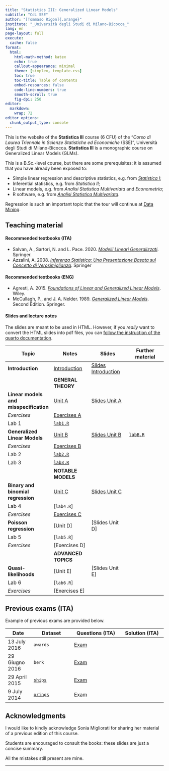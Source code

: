 ```yaml
---
title: "Statistics III: Generalized Linear Models"
subtitle: "CdL SSE"
author: "[Tommaso Rigon]{.orange}"
institute: "_Università degli Studi di Milano-Bicocca_"
lang: en
page-layout: full
execute:
  cache: false
format:
  html:
    html-math-method: katex
    echo: true
    callout-appearance: minimal
    theme: [simplex, template.css]
    toc: true
    toc-title: Table of contents
    embed-resources: false
    code-line-numbers: true
    smooth-scroll: true
    fig-dpi: 250
editor: 
  markdown: 
    wrap: 72
editor_options: 
  chunk_output_type: console
---
```


This is the website of the **Statistica III** course (6 CFU) of the "*Corso di Laurea Triennale in Scienze Statistiche ed Economiche* (SSE)", Università degli Studi di Milano-Bicocca. **Statistica III** is a monographic course on [Generalized Linear Models]{.blue} (GLMs).

This is a [B.Sc.-level]{.orange} course, but there are some prerequisites: it is assumed that you have already been exposed to:

  - [Simple linear regression and descriptive statistics]{.blue}, e.g. from [_Statistica I_](https://tommasorigon.github.io/StatI/);
  - [Inferential statistics]{.orange}, e.g. from _Statistica II_;
  - [Linear models]{.grey}, e.g. from _Analisi Statistica Multivariata_ and _Econometria_;
  - [R software]{.grey}, e.g. from [_Analisi Statistica Multivariata_](https://tommasorigon.github.io/introR/).

Regression is such an important topic that the [tour]{.orange} will [continue]{.orange} at  [Data Mining](https://tommasorigon.github.io/datamining/).


## Teaching material

#### Recommended textbooks (ITA)

- Salvan, A., Sartori, N. and L. Pace. 2020. [*Modelli Lineari Generalizzati*](https://link.springer.com/chapter/10.1007/978-88-470-4002-1_2). Springer.
- Azzalini, A. 2008. [*Inferenza Statistica: Una Presentazione Basata sul Concetto di Verosimiglianza*](https://link.springer.com/book/9788847001305). Springer

    
#### Recommended textbooks (ENG)

- Agresti, A. 2015. [*Foundations of Linear and Generalized Linear Models*](https://www.wiley.com/en-us/Foundations+of+Linear+and+Generalized+Linear+Models-p-9781118730034). Wiley.
- McCullagh, P., and J. A. Nelder. 1989. [*Generalized Linear Models*](https://www.taylorfrancis.com/books/mono/10.1201/9780203753736/generalized-linear-models-mccullagh). Second Edition. Springer.

#### Slides and lecture notes

The slides are meant to be used in HTML. However, if you *really* want
to convert the HTML slides into pdf files, you can [follow the
instruction of the quarto
documentation](https://quarto.org/docs/presentations/revealjs/presenting.html#print-to-pdf).

| Topic | Notes | Slides | Further material |
|-------------------|------------------|------------------|------------------|
| **Introduction** | [Introduction](slides/un_intro.html) | [Slides Introduction](slides/un_intro_slides.html) |  |
| | **GENERAL THEORY** | | |
| **Linear models and misspecification** | [Unit A](slides/un_A.html) | [Slides Unit A](slides/un_A_slides.html) |  |
| *Exercises* | [Exercises A](exe/exe_A.html) |  |  |
| Lab 1 |  [`lab1.R`](code/lab1.R) | | |
| **Generalized Linear Models** | [Unit B](slides/un_B.html) | [Slides Unit B](slides/un_B_slides.html)| [`labB.R`](code/labB.R) |
| *Exercises* | [Exercises B](exe/exe_B.html) |  |  |
| Lab 2 | [`lab2.R`](code/lab2.R) | | |
| Lab 3 | [`lab3.R`](code/lab3.R)| | |
| | **NOTABLE MODELS** | | |
| **Binary and binomial regression** | [Unit C](slides/un_C.html) | [Slides Unit C](slides/un_C_slides.html) |  |
| Lab 4 | [`lab4.R`] | | |
| *Exercises* | [Exercises C](exe/exe_C.html) |  |  |
| **Poisson regression** | [Unit D] | [Slides Unit D] |  |
| Lab 5 | [`lab5.R`] | | |
| *Exercises* | [Exercises D] |  |  |
| | **ADVANCED TOPICS** | | |
| **Quasi-likelihoods** | [Unit E] | [Slides Unit E] |  |
| Lab 6 | [`lab6.R`] | | |
| *Exercises* | [Exercises E] |  |  |

## Previous exams (ITA)

Example of previous exams are provided below.

| Date | Dataset | Questions (ITA) | Solution (ITA) |
|------|---------|-----------|----------|
| 13 July 2016 | `awards` | [Exam](exams/2016_07_13.html) |  |
| 29 Giugno 2016 | `berk` | [Exam](exams/2016_06_29.html) |  |
| 29 April 2015 | [`ships`](https://search.r-project.org/CRAN/refmans/MASS/html/ships.html) | [Exam](exams/2015_04_29.html) | |
| 9 July 2014 | [`orings`](https://search.r-project.org/CRAN/refmans/faraway/html/orings.html) | [Exam](exams/2014_07_09.html) |  |


<!-- ## Prerequisites -->

<!-- Knowledge of the topics (i) linear algebra, (ii) linear models is highly recommended. -->

<!-- Knowledge of topics covered in the courses Probability and Statistics M -->

<!-- and Advanced Statistics M is also highly recommended. -->

## Acknowledgments

I would like to kindly acknowledge Sonia Migliorati for sharing her material of a previous edition of this course. 

<!-- I have made use of several other books, scientific articles, and datasets to complement the main textbooks. They are all cited at the end of each unit.  -->

Students are encouraged to consult the books: these slides are just a concise summary.

All the mistakes still present are mine.

------------------------------------------------------------------------
